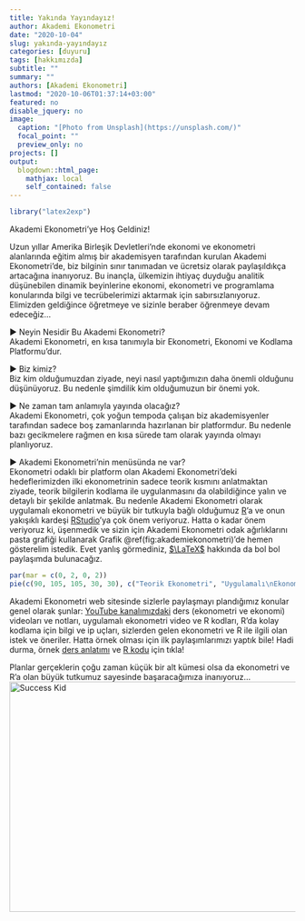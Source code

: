 ```yaml
---
title: Yakında Yayındayız!
author: Akademi Ekonometri
date: "2020-10-04"
slug: yakında-yayındayız
categories: [duyuru]
tags: [hakkımızda]
subtitle: ""
summary: ""
authors: [Akademi Ekonometri]
lastmod: "2020-10-06T01:37:14+03:00"
featured: no
disable_jquery: no
image:
  caption: "[Photo from Unsplash](https://unsplash.com/)"
  focal_point: ""
  preview_only: no
projects: []
output:
  blogdown::html_page:
    mathjax: local
    self_contained: false
---
```


```r
library("latex2exp")
```

Akademi Ekonometri’ye Hoş Geldiniz!  

Uzun yıllar Amerika Birleşik Devletleri’nde ekonomi ve ekonometri alanlarında eğitim almış bir akademisyen tarafından kurulan Akademi Ekonometri’de, biz bilginin sınır tanımadan ve ücretsiz olarak paylaşıldıkça artacağına inanıyoruz. Bu inançla, ülkemizin ihtiyaç duyduğu analitik düşünebilen dinamik beyinlerine ekonomi, ekonometri ve programlama konularında bilgi ve tecrübelerimizi aktarmak için sabırsızlanıyoruz. Elimizden geldiğince öğretmeye ve sizinle beraber öğrenmeye devam edeceğiz...

▶️ Neyin Nesidir Bu Akademi Ekonometri?  
Akademi Ekonometri, en kısa tanımıyla bir Ekonometri, Ekonomi ve Kodlama Platformu'dur. 

▶️ Biz kimiz?  
Biz kim olduğumuzdan ziyade, neyi nasıl yaptığımızın daha önemli olduğunu düşünüyoruz. Bu nedenle şimdilik kim olduğumuzun bir önemi yok.

▶️ Ne zaman tam anlamıyla yayında olacağız?  
Akademi Ekonometri, çok yoğun tempoda çalışan biz akademisyenler tarafından sadece boş zamanlarında hazırlanan bir platformdur. Bu nedenle bazı gecikmelere rağmen en kısa sürede tam olarak yayında olmayı planlıyoruz.  

▶️ Akademi Ekonometri'nin menüsünda ne var?  
Ekonometri odaklı bir platform olan Akademi Ekonometri'deki hedeflerimizden ilki ekonometrinin sadece teorik kısmını anlatmaktan ziyade, teorik bilgilerin kodlama ile uygulanmasını da olabildiğince yalın ve detaylı bir şekilde anlatmak. Bu nedenle Akademi Ekonometri olarak uygulamalı ekonometri ve büyük bir tutkuyla bağlı olduğumuz [R](https://www.r-project.org/)'a ve onun yakışıklı kardeşi [RStudio](https://rstudio.com/)'ya çok önem veriyoruz. Hatta o kadar önem veriyoruz ki, üşenmedik ve sizin için Akademi Ekonometri odak ağırlıklarını pasta grafiği kullanarak Grafik \@ref(fig:akademiekonometri)'de hemen gösterelim istedik. Evet yanlış görmediniz, [$\LaTeX$](https://www.latex-project.org/) hakkında da bol bol paylaşımda bulunacağız.   
```r
par(mar = c(0, 2, 0, 2))
pie(c(90, 105, 105, 30, 30), c("Teorik Ekonometri", "Uygulamalı\nEkonometri", "R ve RStudio", TeX("$\\LaTeX$"), "Ekonomi"), col = c("yellow", "red", "blue", "darkgreen", "lightgreen"), clockwise = TRUE, init.angle = -50, border = NA)
```

Akademi Ekonometri web sitesinde sizlerle paylaşmayı plandığımız konular genel olarak şunlar: [YouTube kanalımızdaki](https://www.youtube.com/c/AkademiEkonometri) ders (ekonometri ve ekonomi) videoları ve notları, uygulamalı ekonometri video ve R kodları, R'da kolay kodlama için bilgi ve ip uçları, sizlerden gelen ekonometri ve R ile ilgili olan istek ve öneriler. Hatta örnek olması için ilk paylaşımlarımızı yaptık bile! Hadi durma, örnek [ders anlatımı](/post/ders-anlatimi-ornek/) ve [R kodu](/post/r-kodu-ornek/) için tıkla!

Planlar gerçeklerin çoğu zaman küçük bir alt kümesi olsa da ekonometri ve R'a olan büyük tutkumuz sayesinde başaracağımıza inanıyoruz...  
![Success Kid](SuccessKid.jpg){width=720 height=405}
